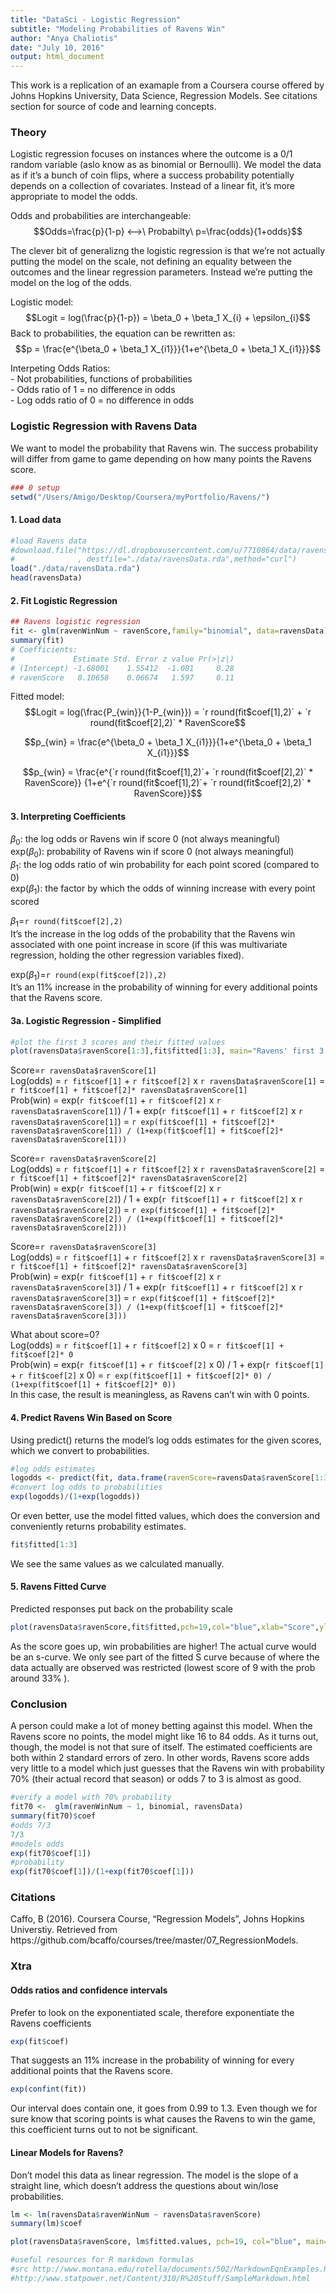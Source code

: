 ```yaml
---
title: "DataSci - Logistic Regression"
subtitle: "Modeling Probabilities of Ravens Win"
author: "Anya Chaliotis"
date: "July 10, 2016"
output: html_document
---
```


This work is a replication of an examaple from a Coursera course offered by Johns Hopkins University, Data Science, Regression Models.  See citations section for source of code and learning concepts.

### Theory
Logistic regression focuses on instances where the outcome is a 0/1 random variable (aslo know as as binomial or Bernoulli). We model the data as if it's a bunch of coin flips, where a success probability potentially depends on a collection of covariates. Instead of a linear fit, it's more appropriate to model the odds.  

Odds and probabilities are interchangeable:  
$$Odds=\frac{p}{1-p} <-->\ Probabilty\  p=\frac{odds}{1+odds}$$

The clever bit of generalizng the logistic regression is that we're not actually putting the model on the scale, not defining an equality between the outcomes and the linear regression parameters. Instead we're putting the model on the log of the odds.  

Logistic model:  
$$Logit = log(\frac{p}{1-p}) = \beta_0  + \beta_1 X_{i}  + \epsilon_{i}$$
Back to probabilities, the equation can be rewritten as:
$$p = \frac{e^{\beta_0  + \beta_1 X_{i1}}}{1+e^{\beta_0  + \beta_1 X_{i1}}}$$

Interpeting Odds Ratios:  
- Not probabilities, functions of probabilities  
- Odds ratio of 1 = no difference in odds  
- Log odds ratio of 0 = no difference in odds  


### Logistic Regression with Ravens Data
We want to model the probability that Ravens win.  The success probability will differ from game to game depending on how many points the Ravens score.

```r
### 0 setup
setwd("/Users/Amigo/Desktop/Coursera/myPortfolio/Ravens/")

```

#### 1. Load data
```r
#load Ravens data
#download.file("https://dl.dropboxusercontent.com/u/7710864/data/ravensData.rda"
#              , destfile="./data/ravensData.rda",method="curl")
load("./data/ravensData.rda")
head(ravensData)
```

#### 2. Fit Logistic Regression
```r
## Ravens logistic regression
fit <- glm(ravenWinNum ~ ravenScore,family="binomial", data=ravensData)
summary(fit)
# Coefficients:
#             Estimate Std. Error z value Pr(>|z|)
# (Intercept) -1.68001    1.55412  -1.081     0.28
# ravenScore   0.10658    0.06674   1.597     0.11
```
Fitted model:  
$$Logit = log(\frac{P_{win}}{1-P_{win}}) = `r round(fit$coef[1],2)` + `r round(fit$coef[2],2)` * RavenScore$$

$$p_{win} = \frac{e^{\beta_0  + \beta_1 X_{i1}}}{1+e^{\beta_0  + \beta_1 X_{i1}}}$$

$$p_{win} = \frac{e^{`r round(fit$coef[1],2)`+ `r round(fit$coef[2],2)` * RavenScore}} {1+e^{`r round(fit$coef[1],2)`+ `r round(fit$coef[2],2)` * RavenScore}}$$ 

#### 3. Interpreting Coefficients
$\beta_0$: the log odds or Ravens win if score 0 (not always meaningful)  
exp($\beta_0$): probability of Ravens win if score 0 (not always meaningful)  
$\beta_1$: the log odds ratio of win probability for each point scored (compared to 0)  
exp($\beta_1$): the factor by which the odds of winning increase with every point scored

$\beta_1$=`r round(fit$coef[2],2)`  
It's the increase in the log odds of the probability that the Ravens win associated with one point increase in score (if this was multivariate regression, holding the other regression variables fixed).

exp($\beta_1$)=`r round(exp(fit$coef[2]),2)`  
It's an 11% increase in the probability of winning for every additional points that the Ravens score.

#### 3a. Logistic Regression - Simplified
```r
#plot the first 3 scores and their fitted values
plot(ravensData$ravenScore[1:3],fit$fitted[1:3], main="Ravens' first 3 games", xlab="Ravens score", ylab="Probability of winning", pch=19, col="blue", frame=FALSE)
```

Score=`r ravensData$ravenScore[1]`   
Log(odds) = `r fit$coef[1]` + `r fit$coef[2]` x `r ravensData$ravenScore[1]` = `r fit$coef[1] + fit$coef[2]* ravensData$ravenScore[1]`    
Prob(win) = exp(`r fit$coef[1]` + `r fit$coef[2]` x `r ravensData$ravenScore[1]`) / 1 + exp(`r fit$coef[1]` + `r fit$coef[2]` x `r ravensData$ravenScore[1]`) = `r exp(fit$coef[1] + fit$coef[2]* ravensData$ravenScore[1]) / (1+exp(fit$coef[1] + fit$coef[2]* ravensData$ravenScore[1]))`

Score=`r ravensData$ravenScore[2]`   
Log(odds) = `r fit$coef[1]` + `r fit$coef[2]` x `r ravensData$ravenScore[2]` = `r fit$coef[1] + fit$coef[2]* ravensData$ravenScore[2]`    
Prob(win) = exp(`r fit$coef[1]` + `r fit$coef[2]` x `r ravensData$ravenScore[2]`) / 1 + exp(`r fit$coef[1]` + `r fit$coef[2]` x `r ravensData$ravenScore[2]`) = `r exp(fit$coef[1] + fit$coef[2]* ravensData$ravenScore[2]) / (1+exp(fit$coef[1] + fit$coef[2]* ravensData$ravenScore[2]))`  

Score=`r ravensData$ravenScore[3]`   
Log(odds) = `r fit$coef[1]` + `r fit$coef[2]` x `r ravensData$ravenScore[3]` = `r fit$coef[1] + fit$coef[2]* ravensData$ravenScore[3]`    
Prob(win) = exp(`r fit$coef[1]` + `r fit$coef[2]` x `r ravensData$ravenScore[3]`) / 1 + exp(`r fit$coef[1]` + `r fit$coef[2]` x `r ravensData$ravenScore[3]`) = `r exp(fit$coef[1] + fit$coef[2]* ravensData$ravenScore[3]) / (1+exp(fit$coef[1] + fit$coef[2]* ravensData$ravenScore[3]))`  

What about score=0?  
Log(odds) = `r fit$coef[1]` + `r fit$coef[2]` x 0 = `r fit$coef[1] + fit$coef[2]* 0`  
Prob(win) = exp(`r fit$coef[1]` + `r fit$coef[2]` x 0) / 1 + exp(`r fit$coef[1]` + `r fit$coef[2]` x 0) = `r exp(fit$coef[1] + fit$coef[2]* 0) / (1+exp(fit$coef[1] + fit$coef[2]* 0))`  
In this case, the result is meaningless, as Ravens can't win with 0 points.  

#### 4. Predict Ravens Win Based on Score
Using predict() returns the model's log odds estimates for the given scores, which we convert to probabilities.

```r
#log odds estimates
logodds <- predict(fit, data.frame(ravenScore=ravensData$ravenScore[1:3]))
#convert log odds to probabilities
exp(logodds)/(1+exp(logodds))
```

Or even better, use the model fitted values, which does the conversion and conveniently returns probability estimates.
```r
fit$fitted[1:3]
```
We see the same values as we calculated manually.

#### 5. Ravens Fitted Curve
Predicted responses put back on the probability scale
```r
plot(ravensData$ravenScore,fit$fitted,pch=19,col="blue",xlab="Score",ylab="Prob Ravens Win", , frame=FALSE)
```

As the score goes up, win probabilities are higher!  The actual curve would be an s-curve. 
We only see part of the fitted S curve because of where the data actually are observed was restricted (lowest score of 9 with the prob around 33% ). 

### Conclusion
A person could make a lot of money betting against this model. When the Ravens score no points, the model might like 16 to 84 odds. As it turns out, though, the model is not that sure of itself. The estimated coefficients are both within 2 standard errors of zero.  In other words, Ravens score adds very little to a model which just guesses that the Ravens win with probability 70% (their actual record that season) or odds 7 to 3 is almost as good. 
```r
#verify a model with 70% probability
fit70 <-  glm(ravenWinNum ~ 1, binomial, ravensData)
summary(fit70)$coef
#odds 7/3
7/3
#models odds
exp(fit70$coef[1])
#probability
exp(fit70$coef[1])/(1+exp(fit70$coef[1]))
```

### Citations
Caffo, B (2016). Coursera Course, "Regression Models", Johns Hopkins Universtiy.  Retrieved from https://github.com/bcaffo/courses/tree/master/07_RegressionModels.

### Xtra 
#### Odds ratios and confidence intervals
Prefer to look on the exponentiated scale, therefore exponentiate the Ravens coefficients
```r
exp(fit$coef)
```
That suggests an 11% increase in the probability of winning for every additional points that the Ravens score.
```r
exp(confint(fit))
```
Our interval does contain one, it goes from 0.99 to 1.3. Even though we for sure know that scoring points is what causes the Ravens to win the game, this coefficient turns out to not be significant.

#### Linear Models for Ravens?
Don't model this data as linear regression.  The model is the slope of a straight line, which doesn't address the questions about win/lose probabilities.  
```r
lm <- lm(ravensData$ravenWinNum ~ ravensData$ravenScore)
summary(lm)$coef

plot(ravensData$ravenScore, lm$fitted.values, pch=19, col="blue", main="Linear Model is Not Interpretable", xlab="Ravens score", ylab="Model fitted values" , frame=FALSE)
```

```r
#useful resources for R markdown formulas 
#src http://www.montana.edu/rotella/documents/502/MarkdownEqnExamples.Rmd
#http://www.statpower.net/Content/310/R%20Stuff/SampleMarkdown.html
```

